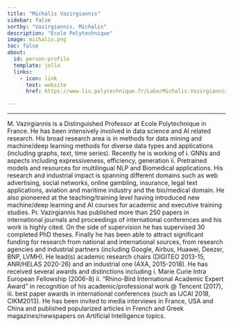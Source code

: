 ```yaml
---
title: "Michalis Vazirgiannis"
sidebar: false
sortby: "Vazirgiannis, Michalis"
description: "Ecole Polytechnique"
image: michalis.png
toc: false
about:
  id: person-profile
  template: jolla
  links:
    - icon: link
      text: website
      href: https://www.lix.polytechnique.fr/Labo/Michalis.Vazirgiannis/

---
```

---


:::{#person-profile}
:::

M. Vazirgiannis is a Distinguished Professor at Ecole Polytechnique in France. He has been intensively involved in data science and AI related research. His broad research area is in methods for data mining and machine/deep learning methods for diverse data types and applications (including graphs, text, time series). Recently he is working of i. GNNs and aspects including expressiveness, efficiency, generation ii. Pretrained models and resources for multilingual NLP and Biomedical applications. His research and industrial impact is spanning different domains such as web advertising, social networks, online gambling, insurance, legal text applications, aviation and maritime industry and the bio/medical domain. He also pioneered at the teaching/training level having introduced new machine/deep learning and AI courses for academic and executive training studies. Pr. Vazirgiannis has published more than 250 papers in international journals and proceedings of international conferences and his  work is highly cited. On the side of supervision he has supervised 30 completed PhD theses. Finally he has been able to attract significant funding for research from national and international sources, from research agencies and industrial partners (including Google, Airbus, Huawei, Deezer, BNP, LVMH). He lead(s) academic research chairs (DIGITEO 2013-15, ANR/HELAS 2020-26) and an industrial one (AXA, 2015-2018). He has received several awards and distinctions including i. Marie Curie Intra European Fellowship (2006-8) ii. “Rhino-Bird International Academic Expert Award” in recognition of his academic/professional work @ Tencent (2017), iii. best paper awards in international conferences (such as IJCAI 2018, CIKM2013). He has been invited to media interviews in France, USA and China  and published popularized articles in French and Greek magazines/newspapers on Artificial Intelligence topics.